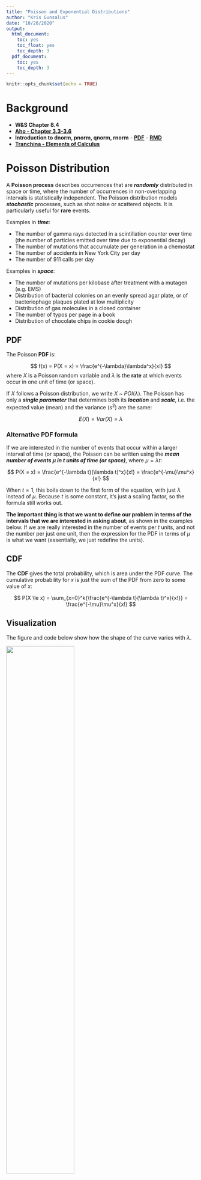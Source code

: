 ```yaml
---
title: "Poisson and Exponential Distributions"
author: "Kris Gunsalus"
date: "10/26/2020"
output:
  html_document:
    toc: yes
    toc_float: yes
    toc_depth: 3
  pdf_document:
    toc: yes
    toc_depth: 3
---
```


```r
knitr::opts_chunk$set(echo = TRUE)
```

# Background

+ **W&S Chapter 8.4**
+ [**Aho - Chapter 3.3-3.6**](http://xdas.bio.nyu.edu/references/Aho_Ch3.3-3.6_PDFs_Part2.pdf)
+ **Introduction to dnorm, pnorm, qnorm, rnorm** - 
  [**PDF**](http://xdas.bio.nyu.edu/learning_r/Intro_R_dqpr_functions.pdf) - 
  [**RMD**](http://xdas.bio.nyu.edu/learning_r/Intro_R_dqpr_functions.Rmd)
+  [**Tranchina - Elements of Calculus**](http://xdas.bio.nyu.edu/references/CalculusReview_2.0.pdf)


# Poisson Distribution

A **Poisson process** describes occurrences that are ***randomly*** distributed in space or time, where the number of occurrences in non-overlapping intervals is statistically independent. The Poisson distribution models ***stochastic*** processes, such as shot noise or scattered objects. It is particularly useful for **rare** events.

Examples in ***time***:

- The number of gamma rays detected in a scintillation counter over time (the number of particles emitted over time due to exponential decay)
- The number of mutations that accumulate per generation in a chemostat
- The number of accidents in New York City per day
- The number of 911 calls per day

Examples in ***space***:

- The number of mutations per kilobase after treatment with a mutagen (e.g. EMS)
- Distribution of bacterial colonies on an evenly spread agar plate, or of bacteriophage plaques plated at low multiplicity
- Distribution of gas molecules in a closed container
- The number of typos per page in a book
- Distribution of chocolate chips in cookie dough


## PDF

The Poisson **PDF** is:

$$ f(x) = P(X = x) = \frac{e^{-\lambda}\lambda^x}{x!} $$
where $X$ is a Poisson random variable and $\lambda$ is the **rate** at which events occur in one unit of time (or space).

If $X$ follows a Poisson distribution, we write $X$ ~ $POI(\lambda)$. The Poisson has only a _**single parameter**_ that determines both its _**location**_ and _**scale**_, i.e. the expected value (mean) and the variance ($s^2$) are the same: 

$$E(X) = Var(X) = \lambda$$


### Alternative PDF formula

If we are interested in the number of events that occur within a larger interval of time (or space), the Poisson can be written using the _**mean number of events $\mu$ in $t$ units of time (or space)**_, where $\mu = \lambda t$:

$$ P(X = x) = \frac{e^{-\lambda t}(\lambda t)^x}{x!} = \frac{e^{-\mu}\mu^x}{x!} $$

When $t=1$, this boils down to the first form of the equation, with just $\lambda$ instead of $\mu$. Because $t$ is some constant, it's just a scaling factor, so the formula still works out. 

**The important thing is that we want to define our problem in terms of the intervals that we are interested in asking about**, as shown in the examples below. If we are really interested in the number of events per $t$ units, and not the number per just one unit, then the expression for the PDF in terms of $\mu$ is what we want (essentially, we just redefine the units).


## CDF

The **CDF** gives the total probability, which is area under the PDF curve. The cumulative probability for $x$ is just the sum of the PDF from zero to some value of $x$:

$$ P(X \le x) = \sum_{x=0}^k{\frac{e^{-\lambda t}(\lambda t)^x}{x!}} = \frac{e^{-\mu}\mu^x}{x!} $$


## Visualization

The figure and code below show how the shape of the curve varies with $\lambda$.

![](Images/Poisson_PMF.png){width=60%}


```r

par(mfrow=c(2,2))

for (lambda in c(1,3,10,30)) {
  y = rpois(1000, lambda)
  xlimit=max(y) + 10
  title = paste("POIS(",lambda,") w/ normal approx",sep="")
  hist(y, prob=T, br=(-1:xlimit)+.5, col="skyblue2", xlab="x", main=title)
  lines(density(y,bw=1), col="blue", lwd=2)
  curve(dnorm(x, mean(y), sd(y)), col="red", lwd=2, add=T) 
}

```

As you can see, when events are rare (i.e. the rate constant $\lambda$ is low), the Poisson is very left-skewed. As the rate increases and the sampling size is very large, the distribution starts to look a lot more like a Normal distribution (red curve). This can be seen from the graph above for $\lambda=30$.


## Assumptions

Like any other distribution, the Poisson makes certain assumptions about the nature of the data:

+ The number of observed events $x \in \{0,1,2,...\}$ is independent in any interval
+ Events occur at a constant (random) rate over a set of intervals of time (or space)
+ The rate of events is $\lambda > 0$, the *rate constant* per unit interval 
+ The probability of observing two or more events in the same interval will approach 0 as intervals become smaller


## Example

Say a book has **1 typo per 100 pages, on average**. We assume that the number of typos in any random set of 100 pages is *independent* of the number in any other interval. 

Let's say we want to ask the following question: If we look at 500 random pages, what is the probability of finding no typos at all?

First, we need to define the rate constant $\lambda$ and the unit of measure, which we will call $t$. We can set up the problem in different ways:

+ Use a single page as the "unit" measure, i.e. $\lambda = 1/100 = 0.01$ for $t = 1$. So for $t=100$ units, we would have $\mu = \lambda t = (1/100)*100 = 1$, and for 500 pages, we would have $\mu = \lambda t = (1/100)*500 = 5$.
+ Use 100 pages as the "unit" measure instead of a single page. In this case, $\lambda = 1$ for $t=1$, and $\mu = \lambda t = 1*5 = 5$ for 500 pages.
+ Use 500 pages as the "unit" measure. In that case $\lambda = 5$ for $t=1$.

In the last case, we would have:

$$ Pr[X = 0] = \frac{e^{-\lambda}\lambda^x}{x!} = \frac{e^{-5}*5^0}{0!} $$
In the second case, we would instead have:

$$ Pr[X = 0] = \frac{e^{-\lambda t}(\lambda t)^x}{x!} = \frac{e^{-\mu}(\mu)^x}{x!} = \frac{e^{-1*5}(1*5)^0}{0!} = \frac{e^{-5}(5)^0}{0!} $$

**Bottom line: The units you use for the rate constant should always match the interval you are interested in. How you define $t=1$ and which form of the equation you use do not matter as long as you scale the units for the rate constant by the interval of interest.**

_**Note**: R assumes that you have **already scaled** $\lambda$ according to the interval of interest, so below we specify $\lambda=6$: our rate constant is 6 per "unit", where we define one "unit" to be 400 pages. For any question about the interval of 100 pages, we will use $\lambda=1.5$, and for any question about the interval 400 pages we will use $\lambda=6$._


Now we can go back to our original question:

$\Rightarrow$ ***If we look at 500 random pages, is the probability of finding zero typos?***

```r
# Pr[X = 0]
dpois(0,lambda=5) # discrete value for the PDF
ppois(0,lambda=5) # here PDF and CDF are the same
```


$\Rightarrow$ ***What is the total probability of seeing up to 4 typos per 500 pages?***

$$ Pr[X \le 4] = \sum_{x=0}^4{\frac{e^{-5}*5^x}{x!}} $$

```r
sum(dpois(0:4,lambda=5)) # sum across discrete values for the PDF
ppois(4,lambda=5)        # cumulative probability with the CDF
```


#### Technical note

Since this is a **discrete** distribution, we **cannot** solve this problem by asking for $Pr[0 \le X \le 0.8]$ over 100 pages. Since $x$ must be an integer, this is a case where we really have to factor in the interval 500 by using the formula with $\mu = \lambda t = 1 * 5$, or else just define $\lambda = 5$, so we can get $Pr[0 \le X \le 4]$ in this interval.

*Also note that, because R implements `ppois()` using the Gamma function, which is continuous, it will give a result if you call it with a non-integer value, but this is not technically valid. Calling `dpois()` with a non-integer value will give an error; calling `rpois()` with a non-integer value will just return the number of values corresponding to int(n); and `qpois()` takes a continuous vector of values between 0 and 1.*

```r
rpois(0:4.25,lambda=1) # uses 0:4
dpois(0.8,lambda=1) # raises an error
ppois(0.8,lambda=1) # returns a value, but not "technically" valid for a discrete distribution
qpois(seq(from=0, to=1, by=0.1),lambda=1) # takes any probability value(s) between 0-1
```


# Exponential Distribution

The exponential distribution is a continuous distribution that, like the Poisson distribution, also relates to a **Poisson process**.

Whereas the ***Poisson*** describes the **number of events** that occur in a given period of time, the ***exponential*** describes **the length of time elapsed** between consecutive events. You can also think of this as the ***waiting time*** until the **first observed event**.

Examples:

- Radioactive decay (time to the first emission, given a particular rate of decay)
- Type II survivorship (mortality rates are about the same at any age)
- Battery life (for a given failure rate)


## PDF and CDF

The exponential distribution describes the density of waiting times (failures) before the next Poisson event. The **PDF** is:

$$ f(t) = \lambda e^{-t\lambda} $$
where $\lambda > 0$ and $t \ge 0$. We write $T$ ~ $EXP(\lambda)$. 

The expected value $E(T)$ (the mean) and standard deviation are both $1/\lambda$: 

$$\mu = \sigma = 1/\lambda\ \ ;\ \ \sigma^2 = (1/\lambda)^2 $$

```r
interval.exp<-seq(0, 10, 0.05)
plot(interval.exp,dexp(interval.exp,rate=0.5),type = "l", xlab="x",ylab="density", main="Exponential PDF")
lines(interval.exp,dexp(interval.exp,rate=1),col="red")
lines(interval.exp,dexp(interval.exp,rate=2),col="blue")
lines(interval.exp,dexp(interval.exp,rate=5),col="green")
legend("topright", legend=c("lambda=0.5","lambda=1","lambda=2","lambda=5"),
       col=c("black"," red", "blue", "green"), lty = 1, cex=0.8)
```

The **CDF** has a closed form that does not require integration:

$$ F(t) = \int_0^\infty \lambda e^{-\lambda t}dt = 1 - e^{-t\lambda} $$

If we change the name of our random variable to $x$, then we have the probability that a Poisson event occurs within a timespan of zero to $x$:


$$Pr[X \le x] = 1-e^{-x\lambda}$$

```r
interval.exp<-seq(0, 10, 0.05)
plot(interval.exp,pexp(interval.exp,rate=0.5),type = "l", xlab="x",ylab="density", main="Exponential CDF")
lines(interval.exp,pexp(interval.exp,rate=1),col="red")
lines(interval.exp,pexp(interval.exp,rate=2),col="blue")
lines(interval.exp,pexp(interval.exp,rate=5),col="green")
legend("topright", legend=c("lambda=0.5","lambda=1","lambda=2","lambda=5"),
       col=c("black"," red", "blue", "green"), lty = 1, cex=0.8)
```



The probability that a Poisson event happens ***within the interval*** between $x_1$ and $x_2$ is:

$$Pr[x_1 < X \le x_2] = F(x_2) - F(x_1) = (1-e^{-x_2\lambda})- (1 - e^{-x_1\lambda})$$

The **survivorship**, or the length of time ***before*** something happens, is the same as probability that the time to a Poisson event is ***greater*** than $x$:

$$Pr[X > x] = 1 - (1 - e^{-x\lambda}) = e^{-x\lambda}$$


## Example

Going back to our example of typos, we had a book with an average of 1 typo per 100 pages, and we used the Poisson to find the probability of finding exactly 0, or up to 4, typos in 500 pages. To ask about $x$ *number of events* in an interval of 500 pages, we used either $\mu=\lambda t = 1*5 = 5$, or just $\lambda = 5$.

Here, our random variable $x$ represents an **interval** of *time* or *space*, and we use the exponential to ask slightly different questions.

$\Rightarrow$ ***What is the average number of pages within which we would expect to find one typo?***


```r
# EXP(X) = 1 / rate
1/(1/100)
```

$\Rightarrow$ ***What is the probability of a typo occurring somewhere within 100 pages?***

$$Pr[X \le 100] = 1 - e^{-x\lambda} = 1-e^{-100*(1/100)} = 1-e^{-1} = 0.632 $$

```r
pexp(100,rate=1/100, lower.tail=T) # cumulative prob from 0-100 (CDF)
pexp(100,rate=1/100) # same
```


$\Rightarrow$ ***What is the probability of reading 100 pages and NOT finding a single typo?*** 

This is the same as asking for the upper-tail probability of finding at least one within 100 pages.

$$P(X > 100) = 1 - P(X \le 100) = e^{-x\lambda} = e^{-1} = 0.368 $$
```r
# these are all equivalent
exp(-1)
pexp(100,rate=1/100,lower.tail=F)
1-pexp(100,rate=1/100)
```

$\Rightarrow$ ***What is the probability of finding the first typo somewhere between 50 and 100 pages?*** (That is, one is NOT encountered in the first 50 pages but IS encountered somewhere in the next 50 pages?)

$$Pr[x_1 < X \le x_2] = F(x_2) - F(x_1) = (1-e^{-1}) - (1 - e^{-50*(1/100)})$$

```r
(1 - exp(-1)) - (1 - exp(-50*(1/100)))
```


# Relationships between distributions

### *Relationship between the Poisson and Exponential distributions*

The Poisson is a discrete distribution describing the ***number of events per unit time***, and the exponential is a continuous distribution describing the ***length of time between events***. For a Poisson process, then, if events happen at a rate of $\lambda$ per unit time on average, an average of $\lambda t$ events will occur per $t$ unit of time.

#### Classic example: Radioactive decay

The decay of radioactive isotopes is a Poisson process, since radioactive isotopes have a constant half-life, and each successive emission is independent of the last one. The Poisson and exponential are complementary ways of describing this process.

+ The slower the decay rate (longer half-life), the larger the time interval between observed events (exponential), and the fewer events observed per unit time (Poisson).
+ The probability of time elapsed between decay events follows a continuous exponential distribution.
+ The probability of detecting a certain number of decay events per unit time with a scintillation counter follows a discrete Poisson distribution.


#### Survival function

The ***survival function*** is the complement of the CDF of a particular distribution. If the CDF is $F(X) = P(X \le x)$, then the **survivorship** is $P(X > x) = 1 - F(X)$. 

For a Poisson distribution $P(X = x) = \frac{e^{- \lambda t}(\lambda t)^x}{x!}$, $P(X = 0) = e^{-\lambda t}$ is the probability of *no* events within $t$ units of time. This is the same as the survivorship, or the probability that the time $T$ to the *first occurrence* exceeds $t$:

$$ P(T > t) = P(X = 0 | \mu = \lambda t) = e^{-\lambda t} $$

You can see that this is just one minus the exponential CDF, which gives the total probability that an event *does* occur within an interval of time $t$:

$$ P(T \le t) = 1 - P(X = 0 | \mu = \lambda t) = 1 - e^{-\lambda t} $$

For example, the ***exponential survivorship*** function describes situations where the *probability of mortality is the same for all individuals in a population*, since the rate of events is always the same for a Poisson process. In other words, the chance of dying is independent of age! This is not true for mammals, but it is true of some birds, rodents, lizards, and sea animals.


### *Poisson, Exponential, and Gamma distributions*

We will not go over the Gamma distribution here, but it is commonly encountered in Bayesian probability applications, as a congugate prior distribution for a number of likelihood functions. 

Conceptually, you can think of the exponential function as the **waiting time** until the **first** Poisson-distributed event, and Gamma as the waiting time until the $n$th Poisson-distributed event (or the $n$th change in a Poisson process). So, *the exponential distribution is a special case of the Gamma distribution* [in which the "shape" parameter equals 1]. 


### *Normal approximation of the Poisson and Binomial distributions*

Like the Binomial distribution for large $n$, the Poisson is well approximated by the normal distribution when $\lambda$ is large (and the sampling size is very large). This can be seen from the graph above for the Poisson distribution with $\lambda=30$.


### *Poisson approximation of the Binomial distribution*

The Poisson is the **limiting** case of a Binomial distribution for **rare** events. That is, a Poisson with parameter$\lambda = np$ approximates the Binomial when $n$ is large and $p$ is small. 

For example, let's consider hits on a website. This could be modeled as a Binomial distribution with a Bernoulli trial every minute for an hour, with $n=60$. If $p=0.1$, this would be the same as a Poisson distribution with 6 events per hour, i.e. $\lambda=6$.

The Poisson has some advantages over the Binomial:

+ The Poisson can contain more than one event per unit interval (whereas the binomial only handles one, since it describes Bernoulli trials, which only have a binary outcome)
+ It can be easier to work with the Poisson since it has only one parameter instead of two.

Starting with the Binomial probability, it can be shown that the limit of $P(x)$ as $n$ goes to infinity and $p$ goes to 0 is the equation for the Poisson distribution. Setting $p=\frac{\lambda}{n}$, the Binomial formula may be written in terms of $\lambda$ as:

$$\begin{aligned} \\
P(x) &= \lim_{n\rightarrow\infty}\binom{n}{k} (p)^k (1-p)^{n-k} \\
&= \lim_{n\rightarrow\infty}\binom{n}{k} (\frac{\lambda}{n})^k (1-\frac{\lambda}{n})^{n-k} \\
&= \lim_{n\rightarrow\infty}\frac{n!}{(n-k)!k!}(\frac{\lambda}{n})^k (1-\frac{\lambda}{n})^{n}(1-\frac{\lambda}{n})^{-k} \\
&= 1*\frac{\lambda^k}{k!}e^{-\lambda}*1 \\
&= \frac{e^{-\lambda}\lambda^k}{k!}
\end{aligned}$$ 


All the terms including $n$ in a factorial expression cancel out to 1 as $n$ goes to infinity, and the last term also goes to 1 in the limit. So why does the second to last term equal $e^{-\lambda}$? The definition of $e$ is:

$$e = \lim_{x\rightarrow\infty} \left(1+ \frac{1}{x} \right)^n$$

If we set $x = -\frac{n}{\lambda}$, then we find that:

$$\lim_{x\rightarrow\infty} \left( 1-\frac{\lambda}{n} \right) ^{n} = \lim_{x\rightarrow\infty} \left(1+ \frac{1}{x} \right)^{-\lambda x} = e^{-\lambda}$$


# Examples

## Single-nucleotide variants

Say the number of single-nucleotide variants (SNVs) between *C. elegans* strains from Bristol (N2) and Hawaii (CB) is 1.5 per 1000nt (1 kilobase). Here we define 1kb as one unit of $t$ (i.e. the "unit" size here is 1kb; the important thing is that we are operating in units).

### Poisson

$\Rightarrow$ ***What is the probability of observing zero SNVs in a random selection of 1000 bases?*** (Hint: use one of the dqpr functions.)

We use the PDF to find the probability that our random variable exactly equals zero. That is, what is

$$p(X=0)\ \ for\ \  X \sim POIS(\lambda = 1.5)\ \ ?$$

```r
# the rate is given as lambda = 1.5 per unit t, where t = 1kb
dpois(0,lambda=1.5)

# In this case, the PDF and the CDF are the same, since t cannot be less than zero.
ppois(0,lambda=1.5)
```

$\Rightarrow$ ***What is the probability of observing 5 or fewer mutations in a random selection of 4000nt?***

Since we are given a multiple of $t$, and this is a discrete distribution, we can use the formulas with $\mu = \lambda t$ instead to get the number of mutations per 4kb. We can either sum up the individual values using the PDF, or use the CDF directly:

$$P(X \le 5) = \sum^{5}_{x=0}P(X=x) = \sum^{5}_{x=0}\frac{e^{-\mu}\mu^x}{x!} = e^{-\mu}\sum^{5}_{x=0}\frac{\mu^x}{x!}$$

+ First, since this is a discrete distribution, use the PDF (density function) to sum the probabilities up to 5:

```r
# Now our interval is t=4 units (where one unit = 1kb), 
# so we use mu = lambda*t = 1.5*4 = 6
# sum of probabilities for X = {0,1,2,3,4,5}
sum(dpois(0:5,6))
```

+ Now use the CDF (the total probability function) to compute this value:

```r
# mu = lambda * t = 1.5 * 4 = 6
ppois(5,lambda=6) # now plug in mu instead of the original value of lambda
```


### Exponential

The rate of SNV's is 1.5 per kb, so we use ***rate = 1.5***, where 1kb is "1" unit.

$\Rightarrow$ ***What is the probability that a span of 1000nt (1kb) will contain no SNV's?***

```r
# P of finding a span of 1000 bases that contains no SNV
# (i.e., P of not finding an SNV within 1kb)
pexp(1, 1.5, lower.tail=F)       # 1 unit at rate = 1.5/unit
pexp(1000, 0.0015, lower.tail=F) # same: 1000 units at rate = 0.0015/unit

# this is the same as:
ppois(0, 1.5, lower.tail=T)

# but this is not the same, because this distribution has a different shape!
ppois(0,0.0015)
```

$\Rightarrow$ ***What is the probability that at least one SNV will occur within 1000nt (1kb)?***
```r
pexp(1, 1.5, lower.tail=T)  # P of finding at least 1
ppois(0, 1.5, lower.tail=F) # P of NOT finding 0 (different way to say the same thing)
```

$\Rightarrow$ ***What is the chance that an SNV will occur between 1 and 4kb?***
```r
# an SNV between 1-4kb
pexp(4, 1.5, lower.tail=T) - pexp(1, 1.5, lower.tail=T)

# this cannot really be answered using the Poisson, since it asks about
# the probability of a single event or a range of events for a fixed interval
```


## Lizard mortality

For some animals, like lizards, their mortality rate is independent of their age. Over an extended trip to Costa Rica, you studied a large population of lizards and found that their rate of mortality is $\lambda$ = 0.05 deaths per month.


$\Rightarrow$ ***What is the expected number of deaths in one month?***

```r
# Poisson: E(X) = SD(X) = lambda = 0.05
0.05
```


$\Rightarrow$ ***What is the expected lifespan of one of these lizards?*** (In other words, this is the wait time until one death occurs.)

```r
# Exponential: E(X) = SD(X) = 1/lambda = 20 months.
1/0.05
```


$\Rightarrow$ ***What is the probability an animal will survive more than 20 months?*** 

This is given by the the exponential survivorship function.

$$P_{exp}(X > 20) = e^{-0.05*20} = 0.3679 $$
Alternatively, it is given by the lower-tail Poisson probability for $\mu = \lambda * t = 0.05 * 20$:

$$P_{pois}(X = 0 ) = e^{-\lambda t}\frac{\lambda t^x}{x!} = e^{-\mu}\frac{\mu^x}{x!}$$

```r
# with exponential
exp(-0.05*20)                       # manual calculation
pexp(20, rate = 0.05, lower.tail=F) # with CDF

# with Poisson: need to multiply units out to mu = lambda * t = 0.05/month * 20 months => 1 new unit
mu = 0.05*20 # number of deaths in t=20 months
ppois(0, lambda = mu, lower.tail=T)
dpois(0, lambda = mu) # same, since just one value for x
```

$\Rightarrow$ ***What is the probability an animal will survive 20 months or less?*** This is given by the CDF:

$$ P(X \le 20) = 1 - e^{-0.05*20} = 1 - 0.3679 = 0.6321 $$
```r
1-exp(-0.05*20) # manual calculation
pexp(20,0.05)   # with CDF

ppois(0, lambda = mu, lower.tail=F) # P(no death > 20 months)
```

$\Rightarrow$ ***What is the probability an animal will survive between 10 and 15 months?*** 

We subtract the total probability of the lower value from the higher value.

$$ P(10 \le X \le 15) = (1 - e^{-0.05*15}) - (1 - e^{-0.05*10}) = e^{-0.05*10} - e^{-0.05*15} =  0.165 $$
```r
exp(-0.05*10) - exp(-0.05*15) # manual calculation
pexp(15,0.05) - pexp(10,0.05) # with CDF

# can't answer this with Poisson, since can only vary # events (not time)
```

